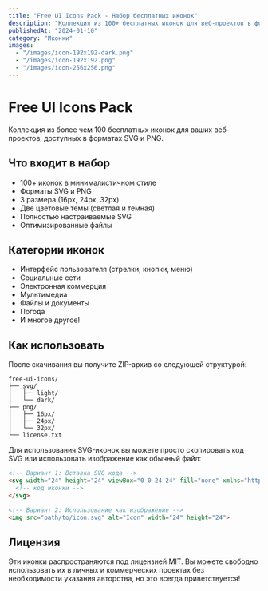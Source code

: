 ```yaml
---
title: "Free UI Icons Pack - Набор бесплатных иконок"
description: "Коллекция из 100+ бесплатных иконок для веб-проектов в форматах SVG и PNG"
publishedAt: "2024-01-10"
category: "Иконки"
images:
  - "/images/icon-192x192-dark.png"
  - "/images/icon-192x192.png"
  - "/images/icon-256x256.png"
---
```


# Free UI Icons Pack

Коллекция из более чем 100 бесплатных иконок для ваших веб-проектов, доступных в форматах SVG и PNG.

## Что входит в набор

- 100+ иконок в минималистичном стиле
- Форматы SVG и PNG
- 3 размера (16px, 24px, 32px)
- Две цветовые темы (светлая и темная)
- Полностью настраиваемые SVG
- Оптимизированные файлы

## Категории иконок

- Интерфейс пользователя (стрелки, кнопки, меню)
- Социальные сети
- Электронная коммерция
- Мультимедиа
- Файлы и документы
- Погода
- И многое другое!

## Как использовать

После скачивания вы получите ZIP-архив со следующей структурой:

```
free-ui-icons/
├── svg/
│   ├── light/
│   └── dark/
├── png/
│   ├── 16px/
│   ├── 24px/
│   └── 32px/
└── license.txt
```

Для использования SVG-иконок вы можете просто скопировать код SVG или использовать изображение как обычный файл:

```html
<!-- Вариант 1: Вставка SVG кода -->
<svg width="24" height="24" viewBox="0 0 24 24" fill="none" xmlns="http://www.w3.org/2000/svg">
  <!-- код иконки -->
</svg>

<!-- Вариант 2: Использование как изображение -->
<img src="path/to/icon.svg" alt="Icon" width="24" height="24">
```

## Лицензия

Эти иконки распространяются под лицензией MIT. Вы можете свободно использовать их в личных и коммерческих проектах без необходимости указания авторства, но это всегда приветствуется! 